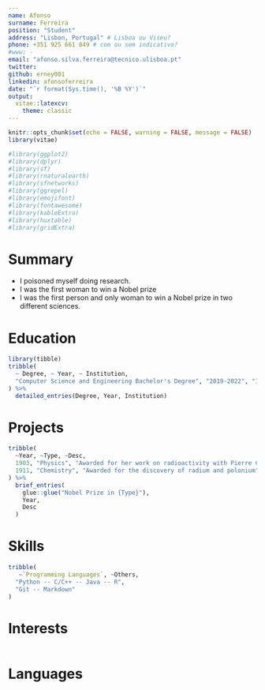 ```yaml
---
name: Afonso
surname: Ferreira
position: "Student"
address: "Lisbon, Portugal" # Lisboa ou Viseu?
phone: +351 925 661 849 # com ou sem indicativo?
#www: -
email: "afonso.silva.ferreira@tecnico.ulisboa.pt"
twitter: 
github: erney001
linkedin: afonsoferreira
date: "`r format(Sys.time(), '%B %Y')`"
output: 
  vitae::latexcv:
    theme: classic
---
```


```r
knitr::opts_chunk$set(echo = FALSE, warning = FALSE, message = FALSE)
library(vitae)

#library(ggplot2)
#library(dplyr)
#library(sf)
#library(rnaturalearth)
#library(sfnetworks)
#library(ggrepel)
#library(emojifont)
#library(fontawesome)
#library(kableExtra)
#library(huxtable)
#library(gridExtra)

```

# Summary

 * I poisoned myself doing research.
 * I was the first woman to win a Nobel prize
 * I was the first person and only woman to win a Nobel prize in two different sciences.

# Education

```r
library(tibble)
tribble(
  ~ Degree, ~ Year, ~ Institution,
  "Computer Science and Engineering Bachelor's Degree", "2019-2022", "Instituto Superior Técnico"
) %>% 
  detailed_entries(Degree, Year, Institution)
```

# Projects

```r
tribble(
  ~Year, ~Type, ~Desc,
  1903, "Physics", "Awarded for her work on radioactivity with Pierre Curie and Henri Becquerel",
  1911, "Chemistry", "Awarded for the discovery of radium and polonium"
) %>% 
  brief_entries(
    glue::glue("Nobel Prize in {Type}"),
    Year, 
    Desc
  )
```

# Skills

```r

tribble(
   ~`Programming Languages`, ~Others,
  "Python -- C/C++ -- Java -- R",
  "Git -- Markdown"
) 

```

# Interests

```r



```

# Languages

```r



```

